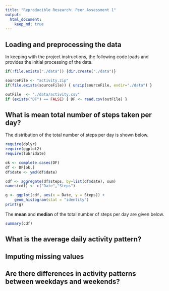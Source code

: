 ```yaml
---
title: "Reproducible Research: Peer Assessment 1"
output: 
  html_document:
    keep_md: true
---
```



## Loading and preprocessing the data
In keeping with the project instructions, the following code loads and provides the initial processing of the data.  

```r
if(!file.exists("./data")) {dir.create("./data")}

sourceFile <- "activity.zip"
if(file.exists(sourceFile)) { unzip(sourceFile, exdir="./data") }

outFile  <- "./data/activity.csv"
if (exists("DF") == FALSE) { DF <- read.csv(outFile) }
```

## What is mean total number of steps taken per day?
The distribution of the total number of steps per day is shown below.

```r
require(dplyr)
require(ggplot2)
require(lubridate)

ok <- complete.cases(DF)
df <- DF[ok,]
df$date <- ymd(df$date)

cdf <- aggregate(df$steps, by=list(df$date), sum)
names(cdf) <- c("Date","Steps")

g <- ggplot(cdf, aes(x = Date, y = Steps)) +
    geom_histogram(stat = "identity")
print(g)
```
The **mean** and **median** of the total number of steps per day are given below.

```r
summary(cdf)
```

## What is the average daily activity pattern?



## Imputing missing values



## Are there differences in activity patterns between weekdays and weekends?
